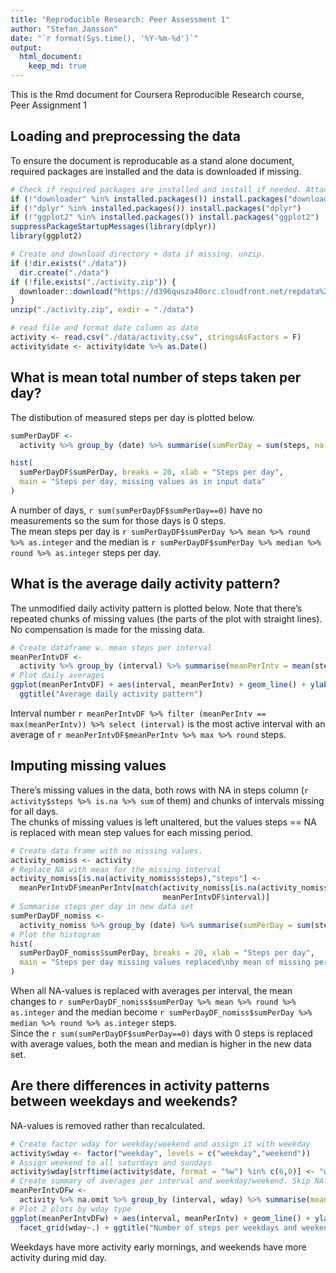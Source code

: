 ```yaml
---
title: "Reproducible Research: Peer Assessment 1"
author: "Stefan Jansson"
date: "`r format(Sys.time(), '%Y-%m-%d')`"
output: 
  html_document:
    keep_md: true
---
```


This is the Rmd document for Coursera Reproducible Research course, Peer Assignment 1

## Loading and preprocessing the data
To ensure the document is reproducable as a stand alone document, required packages are installed and the data is downloaded if missing.
```r
# Check if required packages are installed and install if needed. Attach dplyr & ggplot2
if (!"downloader" %in% installed.packages()) install.packages("downloader")
if (!"dplyr" %in% installed.packages()) install.packages("dplyr")
if (!"ggplot2" %in% installed.packages()) install.packages("ggplot2")
suppressPackageStartupMessages(library(dplyr))
library(ggplot2)

# Create and download directory + data if missing. unzip.
if (!dir.exists("./data"))
  dir.create("./data")
if (!file.exists("./activity.zip")) {
  downloader::download("https://d396qusza40orc.cloudfront.net/repdata%2Fdata%2Factivity.zip","activity.zip")
}
unzip("./activity.zip", exdir = "./data")

# read file and format date column as date
activity <- read.csv("./data/activity.csv", stringsAsFactors = F)
activity$date <- activity$date %>% as.Date()
```
  
  
## What is mean total number of steps taken per day?
The distibution of measured steps per day is plotted below.  
```r
sumPerDayDF <-
  activity %>% group_by (date) %>% summarise(sumPerDay = sum(steps, na.rm = T))

hist(
  sumPerDayDF$sumPerDay, breaks = 20, xlab = "Steps per day",
  main = "Steps per day, missing values as in input data"
)
````
  
A number of days, `r sum(sumPerDayDF$sumPerDay==0)` have no measurements so the sum for those days is 0 steps.  
The mean steps per day is `r sumPerDayDF$sumPerDay %>% mean %>% round %>% as.integer` and the median
is `r sumPerDayDF$sumPerDay %>% median %>% round %>% as.integer` steps per day.

  
## What is the average daily activity pattern?
The unmodified daily activity pattern is plotted below. Note that there's repeated chunks of missing values (the parts of the plot with straight lines).  
No compensation is made for the missing data.
````r
# Create dataframe w. mean steps per interval
meanPerIntvDF <-
  activity %>% group_by (interval) %>% summarise(meanPerIntv = mean(steps, na.rm = T))
# Plot daily averages
ggplot(meanPerIntvDF) + aes(interval, meanPerIntv) + geom_line() + ylab("Steps per interval") +
  ggtitle("Average daily activity pattern")

````
  
Interval number `r meanPerIntvDF %>% filter (meanPerIntv == max(meanPerIntv)) %>% select (interval)` is the most active interval with 
an average of `r meanPerIntvDF$meanPerIntv %>% max %>% round` steps.
  
## Imputing missing values
There's missing values in the data, both rows with NA in steps column (`r activity$steps %>% is.na %>% sum` of them) 
and chunks of intervals missing for all days.  
The chunks of missing values is left unaltered, but the values steps == NA is replaced with mean step values for each missing period.

````r
# Create data frame with no missing values. 
activity_nomiss <- activity
# Replace NA with mean for the missing interval
activity_nomiss[is.na(activity_nomiss$steps),"steps"] <-
  meanPerIntvDF$meanPerIntv[match(activity_nomiss[is.na(activity_nomiss$steps),"interval"],
                                  meanPerIntvDF$interval)]
# Summarise steps per day in new data set
sumPerDayDF_nomiss <-
  activity_nomiss %>% group_by (date) %>% summarise(sumPerDay = sum(steps, na.rm = T))
# Plot the histogram
hist(
  sumPerDayDF_nomiss$sumPerDay, breaks = 20, xlab = "Steps per day",
  main = "Steps per day missing values replaced\nby mean of missing period"
)
````
  
When all NA-values is replaced with averages per interval, the mean changes to 
`r sumPerDayDF_nomiss$sumPerDay %>% mean %>% round %>% as.integer` and the median become
`r sumPerDayDF_nomiss$sumPerDay %>% median %>% round %>% as.integer` steps.  
Since the `r sum(sumPerDayDF$sumPerDay==0)` days with 0 steps is replaced with average values, 
both the mean and median is higher in the new data set.
  
## Are there differences in activity patterns between weekdays and weekends?
NA-values is removed rather than recalculated.  
````r
# Create factor wday for weekday/weekend and assign it with weekday
activity$wday <- factor("weekday", levels = c("weekday","weekend"))
# Assign weekend to all saturdays and sundays
activity$wday[strftime(activity$date, format = "%w") %in% c(6,0)] <- "weekend"
# Create summary of averages per interval and weekday/weekend. Skip NA-values
meanPerIntvDFw <- 
  activity %>% na.omit %>% group_by (interval, wday) %>% summarise(meanPerIntv = mean(steps, na.rm = T))
# Plot 2 plots by wday type
ggplot(meanPerIntvDFw) + aes(interval, meanPerIntv) + geom_line() + ylab("Steps per interval") +
  facet_grid(wday~.) + ggtitle("Number of steps per weekdays and weekend")

````
  
Weekdays have more activity early mornings, and weekends have more activity during mid day.
